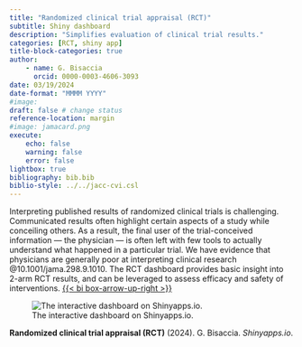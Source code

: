 ```yaml
---
title: "Randomized clinical trial appraisal (RCT)"
subtitle: Shiny dashboard
description: "Simplifies evaluation of clinical trial results."
categories: [RCT, shiny app]
title-block-categories: true
author: 
    - name: G. Bisaccia
      orcid: 0000-0003-4606-3093
date: 03/19/2024
date-format: "MMMM YYYY"
#image: 
draft: false # change status
reference-location: margin
#image: jamacard.png
execute:
    echo: false
    warning: false
    error: false
lightbox: true
bibliography: bib.bib
biblio-style: ../../jacc-cvi.csl
---
```


Interpreting published results of randomized clinical trials is challenging. Communicated results often highlight certain aspects of a study while conceiling others. As a result, the final user of the trial-conceived information — the physician — is often left with few tools to actually understand what happened in a particular trial. We have evidence that physicians are generally poor at interpreting clinical research @10.1001/jama.298.9.1010.
The RCT dashboard provides basic insight into 2-arm RCT results, and can be leveraged to assess efficacy and safety of interventions. [{{< bi box-arrow-up-right >}}](https://nweex5-g-bisaccia.shinyapps.io/rct-appraise/)


![The interactive dashboard on Shinyapps.io.](rct-appraise.png)

::: {.column-margin}
**Randomized clinical trial appraisal (RCT)** (2024). G. Bisaccia. *Shinyapps.io*.
:::

